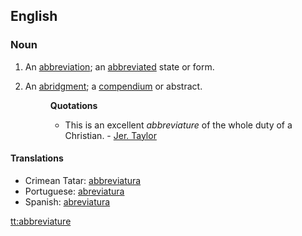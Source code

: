 ==English==

===Noun===
{{en-noun}}
# {{obsolete}} An [[abbreviation]]; an [[abbreviated]] state or form.
# An [[abridgment]]; a [[compendium]] or abstract.
#:'''Quotations'''
#:*This is an excellent ''abbreviature'' of the whole duty of a Christian. - [[w:Jeremy Taylor|Jer. Taylor]]

====Translations====
*Crimean Tatar: [[abbreviatura]]
*Portuguese: [[abreviatura]]
*Spanish: [[abreviatura]]

[[tt:abbreviature]]